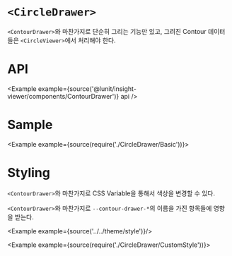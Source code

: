 
# `<CircleDrawer>`

`<ContourDrawer>`와 마찬가지로 단순히 그리는 기능만 있고, 그려진 Contour 데이터들은 `<CircleViewer>`에서 처리해야 한다.

# API

<Example example={source('@lunit/insight-viewer/components/ContourDrawer')} api />

# Sample

<Example example={source(require('./CircleDrawer/Basic'))}>
  <InsightViewerPreview height={720}/>
</Example>

# Styling

`<ContourDrawer>`와 마찬가지로 CSS Variable을 통해서 색상을 변경할 수 있다.

`<ContourDrawer>`와 마찬가지로 `--contour-drawer-*`의 이름을 가진 항목들에 영향을 받는다.

<Example example={source('../../theme/style')}/>

<Example example={source(require('./CircleDrawer/CustomStyle'))}>
  <InsightViewerPreview height={720}/>
</Example>
